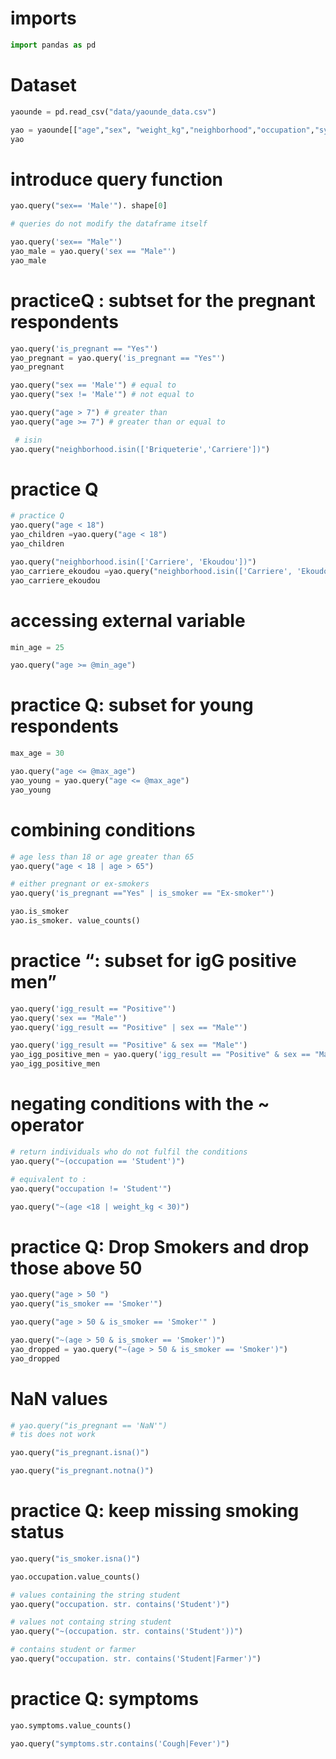 
# imports


```python
import pandas as pd
```

# Dataset


```python
yaounde = pd.read_csv("data/yaounde_data.csv")
```


```python
yao = yaounde[["age","sex", "weight_kg","neighborhood","occupation","symptoms", "is_smoker","is_pregnant","igg_result","igm_result"]]
yao
```

# introduce query function


```python
yao.query("sex== 'Male'"). shape[0]
```

```python
# queries do not modify the dataframe itself

yao.query('sex== "Male"')
yao_male = yao.query('sex == "Male"')
yao_male
```

# practiceQ : subtset for the pregnant respondents


```python
yao.query('is_pregnant == "Yes"')
yao_pregnant = yao.query('is_pregnant == "Yes"')
yao_pregnant
```


```python
yao.query("sex == 'Male'") # equal to
yao.query("sex != 'Male'") # not equal to

yao.query("age > 7") # greater than
yao.query("age >= 7") # greater than or equal to
```

```python
 # isin
yao.query("neighborhood.isin(['Briqueterie','Carriere'])")
```

# practice Q

```python
# practice Q
yao.query("age < 18") 
yao_children =yao.query("age < 18") 
yao_children
```


```python
yao.query("neighborhood.isin(['Carriere', 'Ekoudou'])")
yao_carriere_ekoudou =yao.query("neighborhood.isin(['Carriere', 'Ekoudou'])") 
yao_carriere_ekoudou
```

# accessing  external variable

```python
min_age = 25

yao.query("age >= @min_age")
```

# practice Q: subset for young respondents

```python
max_age = 30

yao.query("age <= @max_age")
yao_young = yao.query("age <= @max_age")
yao_young
```

# combining conditions

```python
# age less than 18 or age greater than 65
yao.query("age < 18 | age > 65")
```

```python
# either pregnant or ex-smokers
yao.query('is_pregnant =="Yes" | is_smoker == "Ex-smoker"')
```


```python
yao.is_smoker
yao.is_smoker. value_counts()
```

# practice ": subset for igG positive men"

```python
yao.query('igg_result == "Positive"')
yao.query('sex == "Male"')
yao.query('igg_result == "Positive" | sex == "Male"')
```


```python
yao.query('igg_result == "Positive" & sex == "Male"')
yao_igg_positive_men = yao.query('igg_result == "Positive" & sex == "Male"')
yao_igg_positive_men
```

# negating conditions with the ~ operator


```python
# return individuals who do not fulfil the conditions
yao.query("~(occupation == 'Student')")
```


```python
# equivalent to :
yao.query("occupation != 'Student'")
```


```python
yao.query("~(age <18 | weight_kg < 30)")
```

# practice Q: Drop Smokers and drop those above 50

```python
yao.query("age > 50 ")
yao.query("is_smoker == 'Smoker'")

yao.query("age > 50 & is_smoker == 'Smoker'" )
```

```python
yao.query("~(age > 50 & is_smoker == 'Smoker')")
yao_dropped = yao.query("~(age > 50 & is_smoker == 'Smoker')")
yao_dropped
```

# NaN values 

```python
# yao.query("is_pregnant == 'NaN'")
# tis does not work
```

```python
yao.query("is_pregnant.isna()")
```

```python
yao.query("is_pregnant.notna()")
```

# practice Q: keep missing smoking status

```python
yao.query("is_smoker.isna()")
```

```python
yao.occupation.value_counts()
```

```python
# values containing the string student
yao.query("occupation. str. contains('Student')")
```


```python
# values not containg string student
yao.query("~(occupation. str. contains('Student'))")
```


```python
# contains student or farmer 
yao.query("occupation. str. contains('Student|Farmer')")
```

# practice Q: symptoms

```python
yao.symptoms.value_counts()

yao.query("symptoms.str.contains('Cough|Fever')")
```


